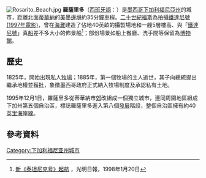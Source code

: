{{coord|32|19|N|117|01|W|display=title}}
[[File:Rosarito_Beach.jpg|thumb]]
'''羅薩里多'''（[[西班牙語|西班牙語]]：'''{{lang|es|Rosarito}}'''）是[[墨西哥|墨西哥]][[下加利福尼亞州|下加利福尼亞州]]的城市，距離北面[[蒂華納|蒂華納]]的[[美國|美]]墨[[邊境|邊境]]約35分鐘車程。[[二十世紀福斯|二十世紀福斯]]為拍攝[[鐵達尼號_(1997年電影)|鐵達尼號 (1997年電影)]]，曾在[[海灘|海灘]]建造了佔地40英畝的攝製場地和一艘5層樓高、與「[[鐵達尼號|鐵達尼號]]」真[[船|船]]差不多大小的佈景船<ref>[http://www.gmw.cn/01gmrb/1998-01/20/GB/17579%5EGM7-2008.htm 新《泰坦尼克号》起航] {{Wayback|url=http://www.gmw.cn/01gmrb/1998-01/20/GB/17579%5EGM7-2008.htm |date=20070930181651 }}，光明日報，1998年1月20日</ref>；部份場景如船上餐廳、洗手間等保留為[[博物館|博物館]]。

== 歷史 ==
1825年，開始出現私人[[牧場|牧場]]；1885年，第一個牧場的主人逝世，其子向總統提出繼承地權並獲批，象徵墨西哥政府正式納入牧場制度及承認私有土地。

1995年12月1日，羅薩里多從蒂華納市[[郊區|郊]]改組成一個獨立城市，連同周圍地區組成下加州第五個自治區，標誌羅薩里多進入第八個[[發展|發展]]階段，整個自治區擁有約40[[英里|英里]][[海岸線|海岸線]]。

== 參考資料 ==
<references />

{{Mexico-geo-stub}}
[[Category:下加利福尼亚州城市|Category:下加利福尼亚州城市]]